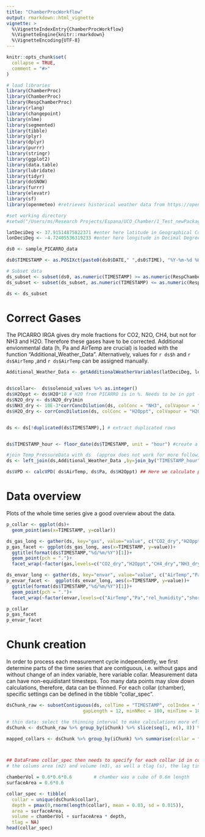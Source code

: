 ```yaml
---
title: "ChamberProcWorkflow"
output: rmarkdown::html_vignette
vignette: >
  %\VignetteIndexEntry{ChamberProcWorkflow}
  %\VignetteEngine{knitr::rmarkdown}
  %\VignetteEncoding{UTF-8}
---
```


```r
knitr::opts_chunk$set(
  collapse = TRUE,
  comment = "#>"
)
```

```r
# load libraries
library(ChamberProc)
library(ChamberProc)
library(RespChamberProc)
library(rlang)
library(changepoint)
library(nlme)
library(segmented)
library(tibble)
library(plyr)
library(dplyr)
library(purrr)
library(stringr)
library(ggplot2)
library(data.table)
library(lubridate)
library(tidyr)
library(doSNOW)
library(furrr)
library(elevatr)
library(sf)
library(openmeteo) #retrieves historical weather data from https://open-meteo.com/en/docs/historical-weather-api

```

```r
#set working directory
#setwd("/Users/ms/Research Projects/Espana/UCO_Chamber/1_Test_newPackage_ChamberProc")

latDeciDeg <- 37.91514875822371 #enter here latitude in Geographical Coordinates (decimal degrees); crs =4326)
lonDeciDeg <- -4.72405536319233 #enter here longitude in Decimal Degrees


```

```r
ds0 <- sample_PICARRO_data

ds0$TIMESTAMP <- as.POSIXct(paste0(ds0$DATE," ",ds0$TIME), "%Y-%m-%d %H:%M:%S", tz= "UTC")

# Subset data
ds_subset <- subset(ds0, as.numeric(TIMESTAMP) >= as.numeric(RespChamberProc::as.POSIXctUTC("2022-05-31 08:00:00")) )
ds_subset <- subset(ds_subset, as.numeric(TIMESTAMP) <= as.numeric(RespChamberProc::as.POSIXctUTC("2022-05-31 09:30:00" )) )

ds <- ds_subset

```

# Correct Gases

The PICARRO IRGA gives dry mole fractions for CO2, N2O, CH4, but not for NH3 and H2O. Therefore these gases have to be corrected. Additional envionmental data (h, Pa and AirTemp are crucial) is loaded with the function "Additional_Weather_Data". Alternatively, values for `r ds$h` and `r ds$AirTemp` ,and `r ds$AirTemp` can be assigned manually.

```r
Additional_Weather_Data <- getAdditionalWeatherVariables(latDeciDeg, lonDeciDeg,format(min(ds$TIMESTAMP),"%Y-%m-%d"),format(max(ds$TIMESTAMP),"%Y-%m-%d"))


ds$collar<-  ds$solenoid_valves %>% as.integer()
ds$H2Oppt <- ds$H2O*10 # H2O from PICARRO is in %. Needs to be in ppt --> We need to multiply by 10
ds$N2O_dry <- ds$N2O_dry1min
ds$NH3_dry <- 10E-3*corrConcDilution(ds, colConc = "NH3", colVapour = "H2Oppt")  #NH3 from PICARRO is in ppb --> multiply colVapour by 10^-3 to get ppm
ds$H2O_dry <- corrConcDilution(ds, colConc = "H2Oppt", colVapour = "H2Oppt")


ds <- ds[!duplicated(ds$TIMESTAMP),] # extract duplicated rows


ds$TIMESTAMP_hour <- floor_date(ds$TIMESTAMP, unit = "hour") #create a column with a timestamp roundet to the hour, in order to join with hourly evironmental data

#join Temp_PressureData with ds  (approx does not work for more following NA's, just fill nas with same value as last one (function "fill" from tidyr package))
ds <- left_join(ds,Additional_Weather_Data ,by=join_by("TIMESTAMP_hour"=="DATETIME_hourly")) %>% fill(.,h,AirTemp,Pa,rel_humidity,shortwave_radiation,ET0, .direction = "up")

ds$VPD <- calcVPD( ds$AirTemp, ds$Pa, ds$H2Oppt) ## Here we calculate plant-to-air vapour pressure deficit

```

# Data overview

Plots of the whole time series give a good overview about the data.

```r
p_collar <- ggplot(ds)+
  geom_point(aes(x=TIMESTAMP, y=collar))

ds_gas_long <- gather(ds, key="gas", value="value", c("CO2_dry","H2Oppt","CH4_dry","NH3_dry","N2O_dry"))
p_gas_facet <- ggplot(ds_gas_long, aes(x=TIMESTAMP, y=value))+
  ggtitle(format(ds$TIMESTAMP,"%d/%m/%Y")[1])+
  geom_point(pch = ".")+
  facet_wrap(~factor(gas,levels=c("CO2_dry","H2Oppt","CH4_dry","NH3_dry","N2O_dry")),ncol=1,scales = "free")

ds_envar_long <- gather(ds, key="envar", value="value", c("AirTemp","Pa","rel_humidity","shortwave_radiation","ET0"))
p_envar_facet <-  ggplot(ds_envar_long, aes(x=TIMESTAMP, y=value))+
  ggtitle(format(ds$TIMESTAMP,"%d/%m/%Y")[1])+
  geom_point(pch = ".")+
  facet_wrap(~factor(envar,levels=c("AirTemp","Pa","rel_humidity","shortwave_radiation","ET0")),ncol=1,scales = "free")

p_collar
p_gas_facet
p_envar_facet

```

# Chunk creation
In order to process each measurement cycle independently, we first determine parts of the time series that are contiguous, i.e. without gaps and without change of an index variable, here variable collar. Measurement data can have non-equidistant timesteps. Too many data points may slow down calculations, therefore, data can be thinned. For each collar (chamber), specific settings can be defined in the tibble "collar_spec".

```r
dsChunk_raw <- subsetContiguous(ds, colTime = "TIMESTAMP", colIndex = "collar",
                            gapLength = 12, minNRec = 180, minTime = 180, indexNA = 13)

# thin data: select the thinning interval to make calculations more efficient
dsChunk <- dsChunk_raw %>% group_by(iChunk) %>% slice(seq(1, n(), 8)) %>% ungroup()

mapped_collars <- dsChunk %>% group_by(iChunk) %>% summarise(collar = first(collar)) %>%  head()



## DataFrame collar_spec then needs to specify for each collar id in column collar,
# the colums area (m2) and volume (m3), as well a tlag (s), the lag time between start of the cycle , i.e. the start of the chunk (usually chamber closing time), and the time when the gas reaches the sensor.

chamberVol = 0.6*0.6*0.6		# chamber was a cube of 0.6m length
surfaceArea = 0.6*0.6

collar_spec <- tibble(
  collar = unique(dsChunk$collar),
  depth = pmax(0,rnorm(length(collar), mean = 0.03, sd = 0.015)),
  area = surfaceArea,
  volume = chamberVol + surfaceArea * depth,
  tlag = NA)
head(collar_spec)

```
